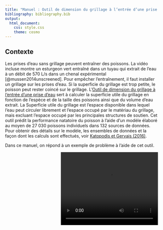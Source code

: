 ```yaml
---
title: "Manuel : Outil de dimension du grillage à l’entrée d’une prise d’eau"
bibliography: bibliography.bib
output: 
  html_document:
    css: style.css
    theme: cosmo
---
```


<!-- Google Analytics Script -->
<script>
  (function(i,s,o,g,r,a,m){i['GoogleAnalyticsObject']=r;i[r]=i[r]||function(){
  (i[r].q=i[r].q||[]).push(arguments)},i[r].l=1*new Date();a=s.createElement(o),
  m=s.getElementsByTagName(o)[0];a.async=1;a.src=g;m.parentNode.insertBefore(a,m)
  })(window,document,'script','https://www.google-analytics.com/analytics.js','ga');

  ga('create', 'UA-88888600-1', 'auto');
  ga('send', 'pageview');

</script>

## Contexte

Les prises d’eau sans grillage peuvent entraîner des poissons. La vidéo incluse montre un esturgeon vert entraîné dans un tuyau qui extrait de l’eau à un débit de 570 L/s dans un chenal expérimental [@mussen2014unscreened]. Pour empêcher l’entraînement, il faut installer un grillage sur les prises d’eau. Si la superficie du grillage est trop petite, le poisson peut rester coincé sur le grillage. L’[Outil de dimension du grillage à l’entrée d’une prise d’eau](http://www.fishprotectiontools.ca/fr/prisedeau.html) sert à calculer la superficie utile du grillage en fonction de l’espèce et de la taille des poissons ainsi que du volume d’eau extrait. La Superficie utile du grillage est l’espace disponible dans lequel l’eau peut circuler librement et l’espace occupé par le matériau du grillage, mais excluant l’espace occupé par les principales structures de soutien. Cet outil prédit la performance natatoire du poisson à l’aide d’un modèle élaboré au moyen de 27 030 poissons individuels dans 132 sources de données. Pour obtenir des détails sur le modèle, les ensembles de données et la façon dont les calculs sont effectués, voir [Katopodis et Gervais (2016)](http://www.dfo-mpo.gc.ca/csas-sccs/Publications/ResDocs-DocRech/2016/2016_002-fra.html).

Dans ce manuel, on répond à un exemple de problème à l’aide de cet outil.

<video controls="controls" width = "320" height = "240"
  name = "Video Name" src = EntrainedSturgeon.mp4
  style="float:right;margin-left:10px"frameborder="0">
  
## Exemple de question

Un promoteur veut extraire de l’eau à un débit de 100 L/s d’un étang à proximité. L’étang est l’habitat d’achigans à petite bouche, de perchaudes et de grands brochets. On propose une prise d’eau cylindrique à extrémités solides et un grillage de fils métalliques triangulaires nº 60 autour du cylindre. Quelles doivent être les dimensions du grillage d’entrée?

### Étapes

A.  Déterminer la superficie utile du grillage nécessaire.
B.  Déterminer les dimensions du grillage.

#### A. Déterminer la superficie utile du grillage

Faire les étapes suivantes à l’aide de l’[Outil de dimension du grillage à l’entrée d’une prise d’eau](http://www.fishprotectiontools.ca/fr/prisedeau.html)

1.	Dans le menu déroulant « Sélectionner le poisson par : », choisir « Groupe ».
2.	Sous « Sélectionner les groupes : », cocher les cases « Poisson-chat et malachigan », « Brochet » et « Saumon et doré jaune ».
3.	Entrer « 100 » dans la boîte « Débit d’entrée (L/s) : ».

Une fois ces étapes effectuées, l’outil indique qu’une superficie utile de grillage de 1,82 m^2^ est nécessaire. L’outil devrait apparaître comme suit :

<iframe id="nestedIFrame" src="http://www.fishprotectiontools.ca/fr/prisedeau/?_inputs_&CatfishSunfish=true&Anguilles=false&EoP_CName=%22Brook%20trout%22&EoP_flowrate=100&EoP_l=25&EoP_Selecter=%220%22&EoP_SName=%22Salvelinus%20fontinalis%22&EoP_time=10&Harengs=false&Brochets=true&SalmonWalleye=true&Esturgeons=false" width="100%" frameBorder="0" scrolling="no"></iframe>

<!-- Load JS to automatically resize iframe depending on height of shiny app  -->
<script src="http://ajax.googleapis.com/ajax/libs/jquery/1.11.0/jquery.min.js"></script>
<script type="text/javascript" src="./JS/ie8.polyfils.min.js"></script>
<script type="text/javascript" src="./JS/iframeResizer.min.js"></script>
<script type="text/javascript">
   iFrameResize({heightCalculationMethod: "lowestElement"});
</script>

#### B. Déterminer les dimensions du grillage

Dans le cas d’un grillage cylindrique à extrémités solides, où le grillage est autour du cylindre, on utilise la formule suivante :

$$Superficie = \pi DL$$
Les dimensions inconnues sont le diamètre (D) et la longueur (L). On détermine ces dimensions en choisissant une valeur pour l’une d’entre elles et en résolvant l’équation pour l’autre. Si le diamètre fait 0,60 m, la longueur sera :

$$
\begin{aligned}
  1.82\text{ m}^2 &= \pi (0.60 \text{ m})L \\
  1.82\text{ m}^2 &= (1.89\text{ m})L \\
  L &= 1.82\text{ m}^2 \div 1.89 \text{ m} \\
  L &= 0.96\text{ m}^2
\end{aligned}
$$

### Solution

Un grillage cylindrique régulièrement nettoyé de 0,60 m de diamètre et de 0,96 m de long respecterait les critères de conception. Il importe de noter que les dimensions représentent seulement la superficie du grillage; elles n’incluent pas toute portion du grillage qui pourrait être bloquée par un cadre, etc.

## Options avancées

Le fait de cliquer la case à cocher « Afficher les options avancées » offre un contrôle grandement supérieur par rapport aux [Lignes directrices de 1995](http://publications.gc.ca/collections/Collection/Fs23-270-2004F.pdf), notamment la capacité de modifier la durée nécessaire pour qu’un poisson s’éloigne de la surface d’un grillage, la capacité de diminuer la proportion de poissons protégées à moins de 97,5 % et la capacité d’augmenter la longueur du poisson près de la prise d’eau. Dans la plupart des cas, il ne faut pas modifier ces valeurs par rapport aux valeurs par défaut.

## Renseignements supplémentaires

Sous le tableau, une ligne de texte affiche la vitesse d’approche nominale en m/s. Cette information peut s’avérer utile quand on utilise la calculatrice de dimension du grillage à l’entrée d’une prise d’eau en conjonction avec les règlements provinciaux ou pour vérifier si le grillage fonctionne correctement une fois installé.
L’outil de dimension du grillage à l’entrée d’une prise d’eau peut servir à calculer la superficie utile du grillage nécessaire pour prévenir la majorité de l’entraînement et de l’impaction à l’aide du débit d’entrée seulement. Pour ce faire, s’assurer que tous les groupes sont sélectionnés et que le mode est réglé à « base ». Entrer le débit d’entrée et la superficie utile du grillage empêchera l’entraînement et l’impaction de tous les poissons plus grands que 25 mm au niveau de la prise d’eau. Il est important de se rappeler que ces grillages ne protègent que très peu le plancton, par exemple les poissons en premier stade biologique, contre l’entraînement ou l’impaction.


### Références